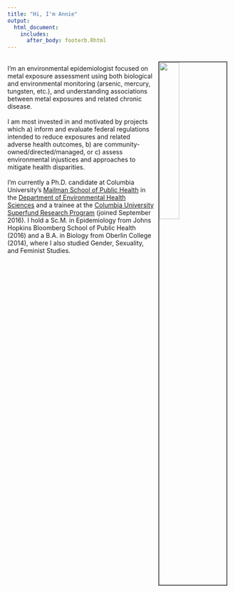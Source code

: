 ```yaml
---
title: "Hi, I'm Annie"  
output:
  html_document:
    includes:
      after_body: footerb.Rhtml
---
```

<img src="dolomitesgif.gif" style="width:30%; border:2px solid #525252" ALIGN = "right" HSPACE="10" VSPACE="10"/>
<br>
I'm an environmental epidemiologist focused on metal exposure assessment using both biological and environmental monitoring (arsenic, mercury, tungsten, etc.), and understanding associations between metal exposures and related chronic disease.
<br>
<br>
I am most invested in and motivated by projects which a) inform and evaluate federal regulations intended to reduce exposures and related adverse health outcomes, b) are community- owned/directed/managed, or c) assess environmental injustices and approaches to mitigate health disparities. 
<br>
<br>
I'm currently a Ph.D. candidate at Columbia University's [Mailman School of Public Health](https://www.mailman.columbia.edu/) in the [Department of Environmental Health Sciences](https://www.mailman.columbia.edu/academics/departments/environmental-health-sciences-ehs) and a trainee at the [Columbia University Superfund Research Program](https://www.mailman.columbia.edu/research/columbia-superfund-research-program) (joined September 2016). I hold a Sc.M. in Epidemiology from Johns Hopkins Bloomberg School of Public Health (2016) and a B.A. in Biology from Oberlin College (2014), where I also studied Gender, Sexuality, and Feminist Studies.   
<br>




